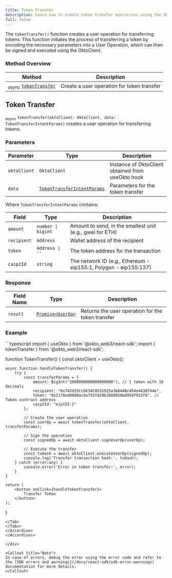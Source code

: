 ```yaml
---
title: Token Transfer
description: Learn how to create token transfer operations using the Okto SDK.
full: false
---
```



The `tokenTransfer()` function creates a user operation for transferring tokens. This function initiates the process of transferring a token by encoding the necessary parameters into a User Operation, which can then be signed and executed using the OktoClient.

<ChainSupportStatus 
/>

### Method Overview

| Method | Description |
|---------|-------------|
| <sub><i>async</i></sub> [`tokenTransfer`](#token-transfer) | Create a user operation for token transfer |

<div className="method-box">

## Token Transfer

<sub><i>async</i></sub> `tokenTransfer(oktoClient: OktoClient, data: TokenTransferIntentParams)` creates a user operation for transferring tokens.

### Parameters

| Parameter | Type | Description |
|-----------|------|-------------|
| `oktoClient` | `OktoClient` | Instance of OktoClient obtained from useOkto hook |
| `data` | [`TokenTransferIntentParams`](/docs/react-sdk/technical-reference#models) | Parameters for the token transfer |

Where `TokenTransferIntentParams` contains:

| Field | Type | Description |
|-------|------|-------------|
| `amount` | `number \| bigint` | Amount to send, in the smallest unit (e.g., gwei for ETH) |
| `recipient` | `Address` | Wallet address of the recipient |
| `token` | `Address \| ''` | The token address for the transaction |
| `caip2Id` | `string` | The network ID (e.g., Ethereum - eip155:1, Polygon - eip155:137) |

### Response

<Callout title="Success Response">

| Field Name | Type | Description |
|------------|------|-------------|
| `result` | [`Promise<UserOp>`](/docs/react-sdk/technical-reference#models) | Returns the user operation for the token transfer |

</Callout>

### Example

<Accordions>
<Accordion title="Usage">
<Tabs items={['TypeScript']}>
<Tab value="TypeScript">
```typescript
import { useOkto } from '@okto_web3/react-sdk';
import { tokenTransfer } from '@okto_web3/react-sdk';

function TokenTransfer() {
    const oktoClient = useOkto();

    async function handleTokenTransfer() {
        try {
            const transferParams = {
                amount: BigInt("1000000000000000000"), // 1 token with 18 decimals
                recipient: "0x742d35Cc6634C0532925a3b844Bc454e4438f44e",
                token: "0x2170ed0880ac9a755fd29b2688956bd959f933f8", // Token contract address
                caip2Id: "eip155:1"
            };

            // Create the user operation
            const userOp = await tokenTransfer(oktoClient, transferParams);
            
            // Sign the operation
            const signedOp = await oktoClient.signUserOp(userOp);
            
            // Execute the transfer
            const txHash = await oktoClient.executeUserOp(signedOp);
            console.log('Transfer transaction hash:', txHash);
        } catch (error:any) {
            console.error('Error in token transfer:', error);
        }
    }

    return (
        <button onClick={handleTokenTransfer}>
            Transfer Token
        </button>
    );
}
```
</Tab>
</Tabs>
</Accordion>
</Accordions>

</div>

<Callout title="Note">
In case of errors, debug the error using the error code and refer to the [SDK errors and warnings](/docs/react-sdk/sdk-error-warnings) documentation for more details.
</Callout>